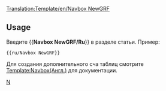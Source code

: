 <noinclude>[[Translation:Template/en/Navbox NewGRF]]</noinclude>{{en/Navbox|navbar = off
|state = off

|name  = NewGRF/Ru
|group1 = NewGRF/Ru
|list1  = {{en/Nowrap begin}} [[ru/Manual/NewGRF|Общая Документация]] <!--[[NewGRF Documentation]]
                 -->{{en/·w}} [[en/NewGRF Features|Особенности(англ.)]] <!--
                 -->{{en/·w}} [[ru/Попробовать сделать NewGRF|Попробовать сделать NewGRF]] <!--
                 -->{{en/·w}} [[ru/Manual/NewGRF#aktivirovanie-newgrfs|Настройки]] <!--
                 -->{{en/·w}} [[ru/Community/NewGRF/Main Page|Список NewGRF]] <!--
                 -->{{en/·w}} [[ru/Archive/Lists/NewGRF сеты|Список некоторых наборов NewGRF]]<!--
                 -->{{en/·w}} [[ru/Archive/Community/ЧЗВ NewGRF|FAQ]] {{en/Nowrap end}}
}}
<noinclude>
==Usage==
Введите  <nowiki>{{</nowiki>'''Navbox NewGRF/Ru'''<nowiki>}}</nowiki> в разделе статьи. Пример:
<pre>{{ru/Navbox NewGRF}}</pre>

Для создания дополнительного сча таблиц смотрите [[Template:en/Navbox|Template:Navbox(Англ.)]]  для документации.
[[Category:ru/Навигация|N]]
</noinclude>